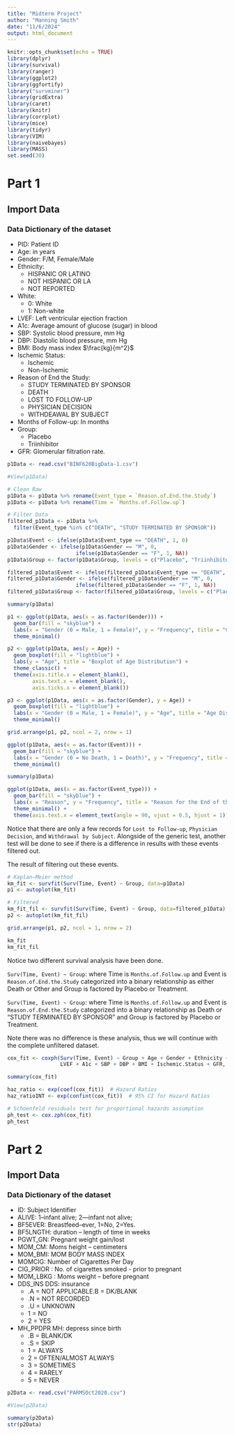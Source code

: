 ```yaml
---
title: "Midterm Project"
author: "Manning Smith"
date: "11/6/2024"
output: html_document
---
```


```r
knitr::opts_chunk$set(echo = TRUE)
library(dplyr)
library(survival)
library(ranger)
library(ggplot2)
library(ggfortify)
library("survminer")
library(gridExtra)
library(caret)
library(knitr)
library(corrplot)
library(mice)
library(tidyr)
library(VIM)
library(naivebayes)
library(MASS)
set.seed(30)
```

# Part 1

## Import Data
### Data Dictionary of the dataset
- PID:    Patient ID
- Age:    in years
- Gender:   F/M, Female/Male
- Ethnicity:
  - HISPANIC OR LATINO
  - NOT HISPANIC OR LA
  - NOT REPORTED
- White:
  - 0:  White
  - 1:  Non-white
- LVEF:   Left ventricular ejection fraction
- A1c:    Average amount of glucose (sugar) in blood
- SBP:    Systolic blood pressure,  mm Hg
- DBP:    Diastolic blood pressure,  mm Hg
- BMI:    Body mass index $\frac{kg}{m^2}$
- Ischemic Status:
  - Ischemic
  - Non-Ischemic
- Reason of End the Study:
  - STUDY TERMINATED BY SPONSOR
  - DEATH
  - LOST TO FOLLOW-UP
  - PHYSICIAN DECISION
  - WITHDEAWAL BY SUBJECT
- Months of Follow-up:  In months
- Group:
  - Placebo
  - Triinhibitor
- GFR:    Glomerular filtration rate.

```r
p1Data <- read.csv("BINF620BigData-1.csv")

#View(p1Data)
```

```r
# Clean Raw
p1Data <- p1Data %>% rename(Event_type = `Reason.of.End.the.Study`)
p1Data <- p1Data %>% rename(Time = `Months.of.Follow.up`)

# Filter Data
filtered_p1Data <- p1Data %>%
  filter(Event_type %in% c("DEATH", "STUDY TERMINATED BY SPONSOR"))
```

```r
p1Data$Event <- ifelse(p1Data$Event_type == "DEATH", 1, 0)
p1Data$Gender <- ifelse(p1Data$Gender == "M", 0, 
                      ifelse(p1Data$Gender == "F", 1, NA))
p1Data$Group <- factor(p1Data$Group, levels = c("Placebo", "Triinhibitor"))

filtered_p1Data$Event <- ifelse(filtered_p1Data$Event_type == "DEATH", 1, 0)
filtered_p1Data$Gender <- ifelse(filtered_p1Data$Gender == "M", 0,
                      ifelse(filtered_p1Data$Gender == "F", 1, NA))
filtered_p1Data$Group <- factor(filtered_p1Data$Group, levels = c("Placebo", "Triinhibitor"))
```

```r
summary(p1Data)

p1 <- ggplot(p1Data, aes(x = as.factor(Gender))) +
  geom_bar(fill = "skyblue") +
  labs(x = "Gender (0 = Male, 1 = Female)", y = "Frequency", title = "Gender Frequency") +
  theme_minimal()

p2 <- ggplot(p1Data, aes(y = Age)) +
  geom_boxplot(fill = "lightblue") +
  labs(y = "Age", title = "Boxplot of Age Distribution") +
  theme_classic() + 
  theme(axis.title.x = element_blank(), 
        axis.text.x = element_blank(), 
        axis.ticks.x = element_blank())

p3 <- ggplot(p1Data, aes(x = as.factor(Gender), y = Age)) +
  geom_boxplot(fill = "lightblue") +
  labs(x = "Gender (0 = Male, 1 = Female)", y = "Age", title = "Age Distribution by Gender") +
  theme_minimal()

grid.arrange(p1, p2, ncol = 2, nrow = 1)

ggplot(p1Data, aes(x = as.factor(Event))) +
  geom_bar(fill = "skyblue") +
  labs(x = "Gender (0 = No Death, 1 = Death)", y = "Frequency", title = "Death Frequency") +
  theme_minimal()
```

```r
summary(p1Data)

ggplot(p1Data, aes(x = as.factor(Event_type))) +
  geom_bar(fill = "skyblue") +
  labs(x = "Reason", y = "Frequency", title = "Reason for the End of the Study") +
  theme_minimal() +
  theme(axis.text.x = element_text(angle = 90, vjust = 0.5, hjust = 1))
```
Notice that there are only a few records for `Lost to Follow-up`, `Physician Decision`, and `Withdrawal by Subject`. Alongside of the generic test, another test will be done to see if there is a difference in results with these events filtered out.

The result of filtering out these events.

```r
# Kaplan–Meier method
km_fit <- survfit(Surv(Time, Event) ~ Group, data=p1Data)
p1 <- autoplot(km_fit)

# Filtered
km_fit_fil <- survfit(Surv(Time, Event) ~ Group, data=filtered_p1Data)
p2 <- autoplot(km_fit_fil)

grid.arrange(p1, p2, ncol = 1, nrow = 2)
```

```r
km_fit
km_fit_fil
```

Notice two different survival analysis have been done.

`Surv(Time, Event) ~ Group`: where Time is `Months.of.Follow.up` and Event is `Reason.of.End.the.Study` categorized into a binary relationship as either Death or Other and Group is factored by Placebo or Treatment.

`Surv(Time, Event) ~ Group`: where Time is `Months.of.Follow.up` and Event is `Reason.of.End.the.Study` categorized into a binary relationship as Death or "STUDY TERMINATED BY SPONSOR" and Group is factored by Placebo or Treatment.

Note there was no difference is these analysis, thus we will continue with the complete unfiltered dataset.

```r
cox_fit <- coxph(Surv(Time, Event) ~ Group + Age + Gender + Ethnicity + White + 
                 LVEF + A1c + SBP + DBP + BMI + Ischemic.Status + GFR, data = p1Data)

summary(cox_fit)
```

```r
haz_ratio <- exp(coef(cox_fit))  # Hazard Ratios
haz_ratioINT <- exp(confint(cox_fit))  # 95% CI for Hazard Ratios

# Schoenfeld residuals test for proportional hazards assumption
ph_test <- cox.zph(cox_fit)
ph_test
```



# Part 2

## Import Data
### Data Dictionary of the dataset
- ID:  Subject Identifier
- ALIVE:  1--infant alive; 2—infant not alive;
- BF5EVER: Breastfeed--ever, 1=No, 2=Yes.
- BF5LNGTH: duration -- length of time in weeks
- PGWT_GN: Pregnant weight gain/lost
- MOM_CM:  Moms height – centimeters
- MOM_BMI:  MOM BODY MASS INDEX
- MOMCIG:   Number of Cigarettes Per Day
- CIG_PRIOR : No. of cigarettes smoked - prior to pregnant 
- MOM_LBKG : Moms weight -- before pregnant
- DDS_INS DDS: insurance
  - .A = NOT APPLICABLE.B = DK/BLANK
  - .N = NOT RECORDED
  - .U = UNKNOWN
  - 1 = NO
  - 2 = YES
- MH_PPDPR MH: depress since birth
  - .B = BLANK/DK
  - .S = SKIP
  - 1 = ALWAYS
  - 2 = OFTEN/ALMOST ALWAYS
  - 3 = SOMETIMES
  - 4 = RARELY
  - 5 = NEVER

```r
p2Data <- read.csv("PARMSOct2020.csv")

#View(p2Data)
```

```r
summary(p2Data)
str(p2Data)
```
